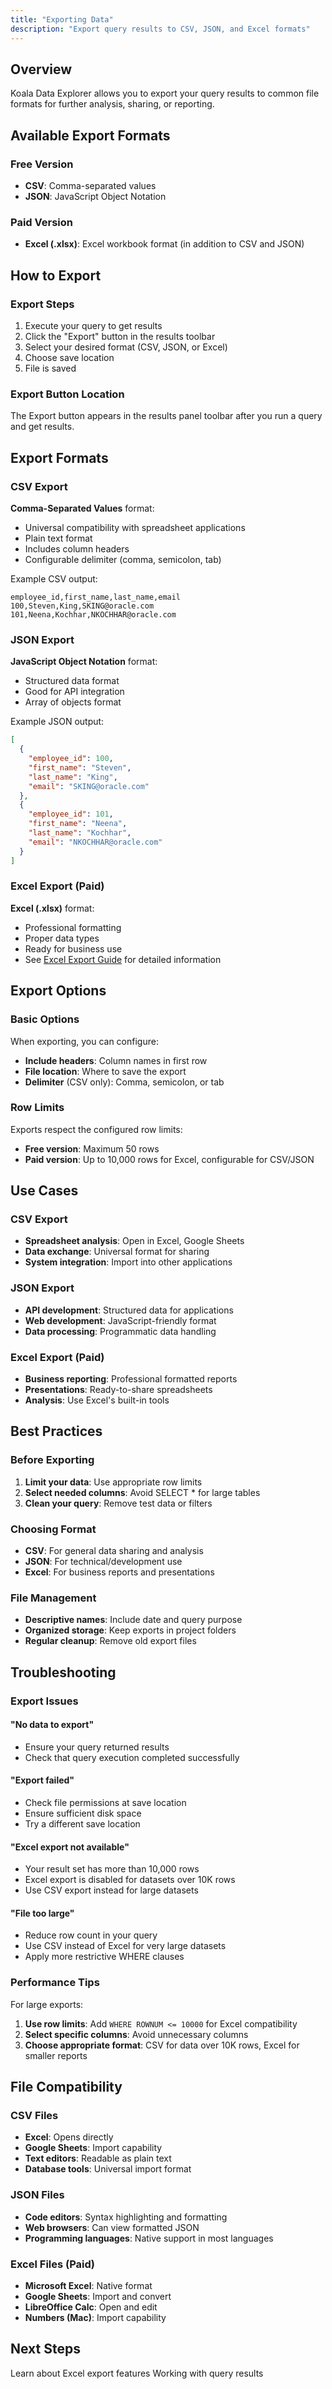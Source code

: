 ```yaml
---
title: "Exporting Data"
description: "Export query results to CSV, JSON, and Excel formats"
---
```


## Overview

Koala Data Explorer allows you to export your query results to common file formats for further analysis, sharing, or reporting.

## Available Export Formats

### Free Version
- **CSV**: Comma-separated values
- **JSON**: JavaScript Object Notation

### Paid Version
- **Excel (.xlsx)**: Excel workbook format (in addition to CSV and JSON)

## How to Export

### Export Steps

1. Execute your query to get results
2. Click the "Export" button in the results toolbar
3. Select your desired format (CSV, JSON, or Excel)
4. Choose save location
5. File is saved

### Export Button Location

The Export button appears in the results panel toolbar after you run a query and get results.

## Export Formats

### CSV Export

**Comma-Separated Values** format:
- Universal compatibility with spreadsheet applications
- Plain text format
- Includes column headers
- Configurable delimiter (comma, semicolon, tab)

Example CSV output:
```csv
employee_id,first_name,last_name,email
100,Steven,King,SKING@oracle.com
101,Neena,Kochhar,NKOCHHAR@oracle.com
```

### JSON Export

**JavaScript Object Notation** format:
- Structured data format
- Good for API integration
- Array of objects format

Example JSON output:
```json
[
  {
    "employee_id": 100,
    "first_name": "Steven",
    "last_name": "King",
    "email": "SKING@oracle.com"
  },
  {
    "employee_id": 101,
    "first_name": "Neena", 
    "last_name": "Kochhar",
    "email": "NKOCHHAR@oracle.com"
  }
]
```

### Excel Export (Paid)

**Excel (.xlsx)** format:
- Professional formatting
- Proper data types
- Ready for business use
- See [Excel Export Guide](/koala/results/excel-export) for detailed information

## Export Options

### Basic Options

When exporting, you can configure:
- **Include headers**: Column names in first row
- **File location**: Where to save the export
- **Delimiter** (CSV only): Comma, semicolon, or tab

### Row Limits

Exports respect the configured row limits:
- **Free version**: Maximum 50 rows
- **Paid version**: Up to 10,000 rows for Excel, configurable for CSV/JSON

## Use Cases

### CSV Export
- **Spreadsheet analysis**: Open in Excel, Google Sheets
- **Data exchange**: Universal format for sharing
- **System integration**: Import into other applications

### JSON Export  
- **API development**: Structured data for applications
- **Web development**: JavaScript-friendly format
- **Data processing**: Programmatic data handling

### Excel Export (Paid)
- **Business reporting**: Professional formatted reports
- **Presentations**: Ready-to-share spreadsheets
- **Analysis**: Use Excel's built-in tools

## Best Practices

### Before Exporting

1. **Limit your data**: Use appropriate row limits
2. **Select needed columns**: Avoid SELECT * for large tables
3. **Clean your query**: Remove test data or filters

### Choosing Format

- **CSV**: For general data sharing and analysis
- **JSON**: For technical/development use
- **Excel**: For business reports and presentations

### File Management

- **Descriptive names**: Include date and query purpose
- **Organized storage**: Keep exports in project folders
- **Regular cleanup**: Remove old export files

## Troubleshooting

### Export Issues

#### "No data to export"
- Ensure your query returned results
- Check that query execution completed successfully

#### "Export failed"
- Check file permissions at save location
- Ensure sufficient disk space
- Try a different save location

#### "Excel export not available"
- Your result set has more than 10,000 rows
- Excel export is disabled for datasets over 10K rows
- Use CSV export instead for large datasets

#### "File too large"
- Reduce row count in your query
- Use CSV instead of Excel for very large datasets
- Apply more restrictive WHERE clauses

### Performance Tips

For large exports:
1. **Use row limits**: Add `WHERE ROWNUM <= 10000` for Excel compatibility
2. **Select specific columns**: Avoid unnecessary columns
3. **Choose appropriate format**: CSV for data over 10K rows, Excel for smaller reports

## File Compatibility

### CSV Files
- **Excel**: Opens directly
- **Google Sheets**: Import capability  
- **Text editors**: Readable as plain text
- **Database tools**: Universal import format

### JSON Files
- **Code editors**: Syntax highlighting and formatting
- **Web browsers**: Can view formatted JSON
- **Programming languages**: Native support in most languages

### Excel Files (Paid)
- **Microsoft Excel**: Native format
- **Google Sheets**: Import and convert
- **LibreOffice Calc**: Open and edit
- **Numbers (Mac)**: Import capability

## Next Steps

<CardGroup cols={2}>
  <Card title="Excel Export Details" icon="file-excel" href="/koala/results/excel-export">
    Learn about Excel export features
  </Card>
  <Card title="Viewing Results" icon="table" href="/koala/results/viewing-data">
    Working with query results
  </Card>
</CardGroup>